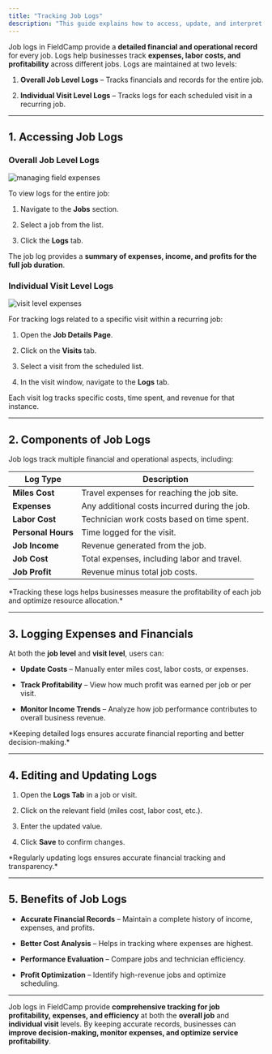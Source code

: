 ```yaml
---
title: "Tracking Job Logs"
description: "This guide explains how to access, update, and interpret job logs in FieldCamp."
---
```


Job logs in FieldCamp provide a **detailed financial and operational record** for every job. Logs help businesses track **expenses, labor costs, and profitability** across different jobs. Logs are maintained at two levels:

1. **Overall Job Level Logs** – Tracks financials and records for the entire job.

2. **Individual Visit Level Logs** – Tracks logs for each scheduled visit in a recurring job.

***

## **1. Accessing Job Logs**

### **Overall Job Level Logs**

![managing field expenses](/images/Screenshot2025-02-23at7.10.48PM.png "overall job logs")

To view logs for the entire job:

1. Navigate to the **Jobs** section.

2. Select a job from the list.

3. Click the **Logs** tab.

The job log provides a **summary of expenses, income, and profits for the full job duration**.

### **Individual Visit Level Logs**

![visit level expenses](/images/Screenshot2025-02-23at7.10.12PM.png "visit level logs1")

For tracking logs related to a specific visit within a recurring job:

1. Open the **Job Details Page**.

2. Click on the **Visits** tab.

3. Select a visit from the scheduled list.

4. In the visit window, navigate to the **Logs** tab.

Each visit log tracks specific costs, time spent, and revenue for that instance.

***

## **2. Components of Job Logs**

Job logs track multiple financial and operational aspects, including:

| Log Type           | Description                                   |
| ------------------ | --------------------------------------------- |
| **Miles Cost**     | Travel expenses for reaching the job site.    |
| **Expenses**       | Any additional costs incurred during the job. |
| **Labor Cost**     | Technician work costs based on time spent.    |
| **Personal Hours** | Time logged for the visit.                    |
| **Job Income**     | Revenue generated from the job.               |
| **Job Cost**       | Total expenses, including labor and travel.   |
| **Job Profit**     | Revenue minus total job costs.                |

<Tip>
  &#x20;*Tracking these logs helps businesses measure the profitability of each job and optimize resource allocation.*
</Tip>

***

## **3. Logging Expenses and Financials**

At both the **job level** and **visit level**, users can:

* **Update Costs** – Manually enter miles cost, labor costs, or expenses.

* **Track Profitability** – View how much profit was earned per job or per visit.

* **Monitor Income Trends** – Analyze how job performance contributes to overall business revenue.

<Tip>
  *Keeping detailed logs ensures accurate financial reporting and better decision-making.*
</Tip>

***

## **4. Editing and Updating Logs**

1. Open the **Logs Tab** in a job or visit.

2. Click on the relevant field (miles cost, labor cost, etc.).

3. Enter the updated value.

4. Click **Save** to confirm changes.

<Tip>
  &#x20;*Regularly updating logs ensures accurate financial tracking and transparency.*
</Tip>

***

## **5. Benefits of Job Logs**

* **Accurate Financial Records** – Maintain a complete history of income, expenses, and profits.

* **Better Cost Analysis** – Helps in tracking where expenses are highest.

* **Performance Evaluation** – Compare jobs and technician efficiency.

* **Profit Optimization** – Identify high-revenue jobs and optimize scheduling.

***

Job logs in FieldCamp provide **comprehensive tracking for job profitability, expenses, and efficiency** at both the **overall job** and **individual visit** levels. By keeping accurate records, businesses can **improve decision-making, monitor expenses, and optimize service profitability**.